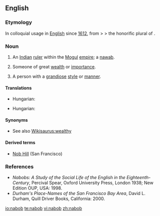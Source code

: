 ==English==

===Etymology===
In colloquial usage in [[English language|English]] since [[1612]], from {{etyl|ur}} > {{etyl|fa}} > the honorific plural of {{etyl|ar}} {{term|نائب|tr=nā’ib|sc=Arab||deputy}}.

===Noun===
{{en-noun}}

# An [[Indian]] [[ruler]] within the [[Mogul]] [[empire]]; a [[nawab]].
# {{context|by extension}} Someone of great [[wealth]] or [[importance]].
# {{context|by extension}} A person with a [[grandiose]] [[style]] or [[manner]].

====Translations====
{{trans-top|an Indian ruler}}
* Hungarian: {{t-|hu|nábob}}
{{trans-mid}}
{{trans-bottom}}

{{trans-top|someone of great wealth}}
* Hungarian: {{t-|hu|nábob}}
{{trans-mid}}
{{trans-bottom}}

{{trans-top|someone with grandiose style or manner}}
{{trans-mid}}
{{trans-bottom}}

====Synonyms====
* See also [[Wikisaurus:wealthy]]

====Derived terms====
* [[Nob Hill]] (San Francisco) 

===References===
*''Nabobs: A Study of the Social Life of the English in the Eighteenth-Century'', Percival Spear, Oxford University Press, London 1938; New Edition OUP, USA: 1998.
*''Durham's Place-Names of the San Francisco Bay Area'', David L. Durham, Quill Driver Books, California: 2000.

[[io:nabob]]
[[te:nabob]]
[[vi:nabob]]
[[zh:nabob]]